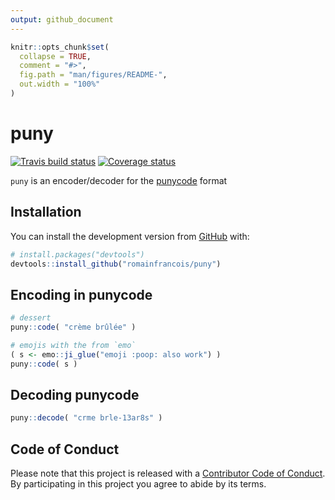 ```yaml
---
output: github_document
---
```


<!-- README.md is generated from README.Rmd. Please edit that file -->

```r
knitr::opts_chunk$set(
  collapse = TRUE,
  comment = "#>",
  fig.path = "man/figures/README-",
  out.width = "100%"
)
```

# puny

[![Travis build status](https://travis-ci.org/romainfrancois/puny.svg?branch=master)](https://travis-ci.org/romainfrancois/puny)
[![Coverage status](https://codecov.io/gh/romainfrancois/puny/branch/master/graph/badge.svg)](https://codecov.io/github/romainfrancois/puny?branch=master)

`puny` is an encoder/decoder for the
[punycode](https://en.wikipedia.org/wiki/Punycode) format

## Installation

You can install the development version from [GitHub](https://github.com/) with:

``` r
# install.packages("devtools")
devtools::install_github("romainfrancois/puny")
```

## Encoding in punycode

```r
# dessert
puny::code( "crème brûlée" )

# emojis with the from `emo` 
( s <- emo::ji_glue("emoji :poop: also work") )
puny::code( s )
```

## Decoding punycode

```r
puny::decode( "crme brle-13ar8s" )
```


## Code of Conduct

Please note that this project is released with a [Contributor Code of Conduct](.github/CODE_OF_CONDUCT.md).
By participating in this project you agree to abide by its terms.
